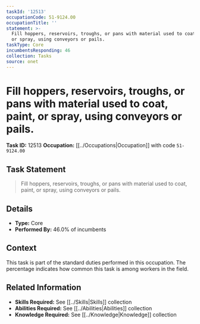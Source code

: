 ```yaml
---
taskId: '12513'
occupationCode: 51-9124.00
occupationTitle: ''
statement: >-
  Fill hoppers, reservoirs, troughs, or pans with material used to coat, paint,
  or spray, using conveyors or pails.
taskType: Core
incumbentsResponding: 46
collection: Tasks
source: onet
---
```

# Fill hoppers, reservoirs, troughs, or pans with material used to coat, paint, or spray, using conveyors or pails.

**Task ID:** 12513
**Occupation:** [[../Occupations|Occupation]] with code `51-9124.00`

## Task Statement

> Fill hoppers, reservoirs, troughs, or pans with material used to coat, paint, or spray, using conveyors or pails.

## Details

- **Type:** Core
- **Performed By:** 46.0% of incumbents

## Context

This task is part of the standard duties performed in this occupation. The percentage indicates how common this task is among workers in the field.

## Related Information

- **Skills Required:** See [[../Skills|Skills]] collection
- **Abilities Required:** See [[../Abilities|Abilities]] collection
- **Knowledge Required:** See [[../Knowledge|Knowledge]] collection
